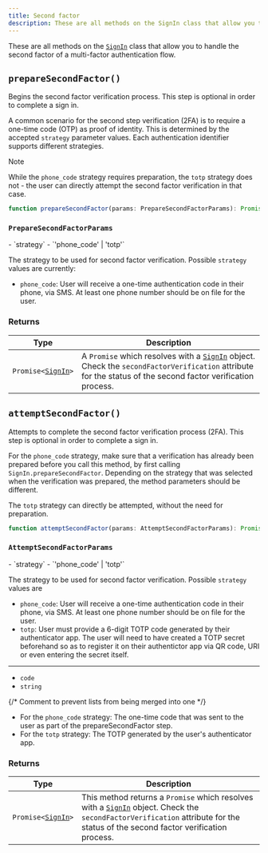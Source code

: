 ```yaml
---
title: Second factor
description: These are all methods on the SignIn class that allow you to handle the second factor of a multi-factor authentication flow.
---
```


These are all methods on the [`SignIn`][signin-ref] class that allow you to handle the second factor of a multi-factor authentication flow.

## `prepareSecondFactor()`

Begins the second factor verification process. This step is optional in order to complete a sign in.

A common scenario for the second step verification (2FA) is to require a one-time code (OTP) as proof of identity. This is determined by the accepted `strategy` parameter values. Each authentication identifier supports different strategies.

> [!NOTE]
> While the `phone_code` strategy requires preparation, the `totp` strategy does not - the user can directly attempt the second factor verification in that case.

```typescript {{ prettier: false }}
function prepareSecondFactor(params: PrepareSecondFactorParams): Promise<SignIn>;
```

### `PrepareSecondFactorParams`

<Properties>
  - `strategy`
  - `'phone_code' | 'totp'`

  The strategy to be used for second factor verification. Possible `strategy` values are currently:

  - `phone_code`: User will receive a one-time authentication code in their phone, via SMS. At least one phone number should be on file for the user.
</Properties>

### Returns

| Type | Description |
| - | - |
| <code>Promise\<[SignIn][signin-ref]></code> | A `Promise` which resolves with a [`SignIn`][signin-ref] object. Check the `secondFactorVerification` attribute for the status of the second factor verification process. |

## `attemptSecondFactor()`

Attempts to complete the second factor verification process (2FA). This step is optional in order to complete a sign in.

For the `phone_code` strategy, make sure that a verification has already been prepared before you call this method, by first calling `SignIn.prepareSecondFactor`. Depending on the strategy that was selected when the verification was prepared, the method parameters should be different.

The `totp` strategy can directly be attempted, without the need for preparation.

```typescript {{ prettier: false }}
function attemptSecondFactor(params: AttemptSecondFactorParams): Promise<SignIn>;
```

### `AttemptSecondFactorParams`

<Properties>
  - `strategy`
  - `'phone_code' | 'totp'`

  The strategy to be used for second factor verification. Possible `strategy` values are

  - `phone_code`: User will receive a one-time authentication code in their phone, via SMS. At least one phone number should be on file for the user.
  - `totp`: User must provide a 6-digit TOTP code generated by their authenticator app. The user will need to have created a TOTP secret beforehand so as to register it on their authentictor app via QR code, URI or even entering the secret itself.

  ---

  - `code`
  - `string`

  {/* Comment to prevent lists from being merged into one */}

  - For the `phone_code` strategy: The one-time code that was sent to the user as part of the prepareSecondFactor step.
  - For the `totp` strategy: The TOTP generated by the user's authenticator app.
</Properties>

### Returns

| Type | Description |
| - | - |
| <code>Promise\<[SignIn][signin-ref]></code> | This method returns a `Promise` which resolves with a [`SignIn`][signin-ref] object. Check the `secondFactorVerification` attribute for the status of the second factor verification process. |

[signin-ref]: /docs/references/javascript/sign-in/sign-in
